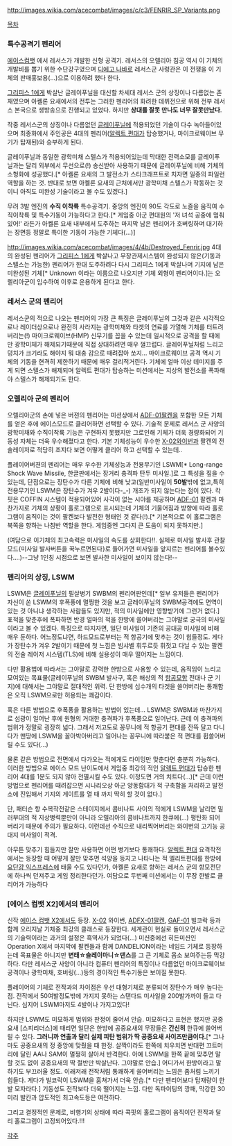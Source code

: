 http://images.wikia.com/acecombat/images/c/c3/FENRIR_SP_Variants.png

[[목차]]

=== 특수공격기 펜리어 ===
[[에이스컴뱃]] 에서 레서스가 개발한 신형 공격기. 레서스의 오렐리아 침공 역시 이 기체의 개발비를 뽑기 위한 수단강구였으며 [[디에고 나바로]] 레서스군 사령관은 이 전쟁을 이 기체의 판매홍보용(…)으로 이용하려 했다 한다. 

[[그리피스 1]]에게 박살난 글레이푸닐을 대신할 차세대 레서스 군의 상징이나 다름없는 존재였으며 아켈론 요새에서의 전투는 그러한 펜리어의 화려한 데뷔전으로 위해 전부 레서스 본국으로 생방송으로 진행되고 있었다. 하지만 '''상대를 잘못 만나도 너무 잘못만났다'''.

작중 레서스군의 상징이나 다름없던 [[글레이푸닐]]에 적용되었던 기술이 다수 녹아들어있으며 최종화에서 주인공은 4대의 펜리어([[알렉트 편대]]가 탑승했거나, 마이크로웨이브 무기가 탑재된)와 승부하게 된다. 

글레이푸닐과 동일한 광학미채 스텔스가 적용되어있는데 막대한 전력소모를 글레이푸닐과는 달리 외부에서 무선으로(!)  송신받아 사용하기 때문에 글레이푸닐에 비해 기체의 소형화에 성공했다.[* 아켈론 요새의 그 발전소가 스타크래프트로 치자면 일종의 파일런 역할을 하는 것. 반대로 보면 아켈론 요새의 근처에서만 광학미채 스텔스가 작동하는 것이니 아직도 미완성 기술이라고 볼 수도 있겠다.]

무려 3발 엔진의 '''수직 이착륙''' 특수공격기. 중앙의 엔진이 90도 각도로 노즐을 움직여 수직이착륙 및 특수기동이 가능하다고 한다.[* 게임중 아군 편대원의 '저 녀석 공중에 멈춰있어!' 라든가 아켈론 요새 내부에서 도주하는 마지막 남은 펜리어가 호버링하며 대기하는 장면등 정말로 특이한 기동이 가능한 기체다(...)]

http://images.wikia.com/acecombat/images/4/4b/Destroyed_Fenrir.jpg
4대의 완성된 펜리어가 [[그리피스 1]]에게 박살나고 무장관제시스템이 완성되지 않은(기동과 스텔스는 가능한) 펜리어가 한대 도주하려다 다시 그리피스 1에게 박살나며 기지에 남은 미완성된 기체[* Unknown 이라는 이름으로 나오지만 기체 외형이 펜리어이다.]는 오렐리아군이 입수하여 이후로 운용하게 된다고 한다. 

=== 레서스 군의 펜리어 ===

레서스군의 적으로 나오는 펜리어의 가장 큰 특징은 글레이푸닐의 그것과 같은 시각적으로나 레이더상으로나 완전히 사라지는 광학미채와 타겟의 연료를 가열해 기체를 터트려버리는(!) 마이크로웨이브(HMP) 신무기를 꼽을 수 있는데 일시적으로 공격을 할 때에만 광학미체가 해제되기때문에 직접 상대하려면 매우 껄끄럽다. 글레이푸닐처럼 느리고 덩치가 크기라도 해야지 뭐 대충 감으로 때려잡아 쏘지... 마이크로웨이브 공격 역시 기체의 기동을 현격히 제한하기 때문에 매우 걸리적거린다. 기체에 얼마 이상 데미지를 주게 되면 스텔스가 해제되며 알렉트 편대가 탑승하는 미션에서는 지상의 발전소를 폭파해야 스텔스가 해제되기도 한다.

=== 오렐리아 군의 펜리어 ===

오렐리아군의 손에 넣은 버젼의 펜리어는 미션상에서 [[ADF-01]]팔켄을 포함한 모든 기체를 얻은 후에 에이스모드로 클리어하면 선택할 수 있다. 기술적 문제로 레서스 군 사양의 광학미채와 수직이착륙 기능은 구현하지 못했지만 그로인해 기체가 더욱 경량화되어 기동성 자체는 더욱 우수해졌다고 한다. 기본 기체성능이 우수한 [[X-02]]와이번과 팔켄의 전술레이저로 적당히 조지다 보면 어떻게 클리어 하고 선택할 수 있는데..

플레이어버젼의 펜리어는 매우 우수한 기체성능과 전용무기인 LSWM[* Long-range Shock Wave Missile, 한글판에서는 장거리 충격파 탄두 미사일.]로 그 특성을 짚을 수 있는데, 단점으로는 장탄수가 다른 기체에 비해 낮고(일반미사일이 '''50발'''밖에 없고,특히 전용무기인 LSWM은 장탄수가 겨우 2발이다-_-) 개조가 되지 않는다는 점이 있다. 칵핏은 COFFIN 시스템이 적용되어있어 사각이 없는 시야를 제공하며 [[ADF-01]] 팔켄과 마찬가지로 기체의 상황이 홀로그램으로 표시되는데 기체의 기울어짐과 방향에 따라 홀로그램이 움직이는 것이 팔켄보다 발전한 형태인 것 같다(!).[* 기본적으로 이 홀로그램은 북쪽을 향하는 나침반 역할을 한다. 게임중엔 그다지 큰 도움이 되지 못하지만.]

(여담으로 이기체의 최고속력은 미사일의 속도를 상회한다!!. 실제로 미사일 발사후 관찰모드{미사일 발사버튼을 꾹누르면된다}로 들어가면 미사일을 앞지르는 펜리어를 볼수있다....)--그냥 1인칭 시점으로 보면 발사한 미사일이 보이지 않는다!--

=== 펜리어의 상징, LSWM ===

LSWM은 [[글레이푸닐]]의 필살병기 SWBM의 펜리어판인데[* 일부 유저들은 펜리어가 자신이 쏜 LSWM의 후폭풍에 멀쩡한 것을 보고 글레이푸닐의 SWBM공격에도 면역이 있는 것 아니냐 생각하는 사람들도 있지만, 적의 미사일에만 영향받기에 그런거 없다.] 표적을 맞춘후에 폭파하면 반경 얼마의 적을 한방에 쓸어버리는 그야말로 궁극의 미사일이라고 볼 수 있겠다. 특징으로 따지자면, 일단 미사일이 기존의 공대공 미사일에 비해 매우 둔하다. 어느정도냐면, 하드모드로부터는 적 항공기에 맞추는 것이 힘들정도. 게다가 장탄수가 겨우 2발이기 때문에 첫 느낌은 빔샤벨 휘두르듯 휘젓고 다닐 수 있는 팔켄의 전술 레이저 시스템(TLS)에 비해 실용성이 매우 떨어지는 느낌이다.

다만 활용법에 따라서는 그야말로 강력한 한방으로 사용할 수 있는데, 움직임이 느리고 모여있는 목표물(글레이푸닐의 SWBM 발사구, 혹은 해상의 적 [[항공모함]] 전대나 군 기지)에 대해서는 그야말로 절대적인 위력. 단 한방에 십수개의 타겟을 쓸어버리는 통쾌함은 오직 LSWM으로만 허용되는 쾌감이다.

혹은 다른 방법으로 후폭풍을 활용하는 방법이 있는데... LSWM은 SWBM과 마찬가지로 섬광이 일어난 후에 원형의 거대한 충격파가 후폭풍으로 일어난다. 근데 이 충격파의 범위가 정말로 굉장히 넓다. 그래서 저고도로 꽁무니에 적 항공기 편대를 잔뜩 달고 다니다가 맨땅에 LSWM을 꼴아박아버리고 일어나는 꽁무니에 따라붙은 적 편대를 휩쓸어버릴 수도 있다(...)

물론 같은 방법으로 전면에서 다가오는 적에게도 타이밍만 맞춘다면 충분히 가능하다. 이러한 방법으로 에이스 모드 난이도에서 게임중 최강의 적인 [[알렉트 편대]]가 탑승한 펜리어 4대를 1분도 되지 않아 전멸시킬 수도 있다. 이정도면 거의 치트다(...)[* 근데 이런 방법으로 펜리어를 때려잡으면 시나리오상 아군 양동함대가 적 구축함을 처리하고 발전소에 진입해서 기지의 게이트를 열 때 까지 딱히 할 것이 없다.]

단, 패터슨 항 수복작전같은 스테이지에서 콤비나트 사이의 적에게 LSWM을 날리면 밀러부대의 적 지상병력뿐만이 아니라 오렐리아의 콤비나트까지 한큐에(...) 평탄화 되어버리기 때문에 주의가 필요하다. 이런데선 수직으로 내리찍어버리는 와이번의 고기능 공대지 미사일이 적격.

아무튼 맞추기 힘들지만 잘만 사용하면 어떤 병기보다 통쾌하다. [[알렉트 편대]] 요격작전에서는 등장할 때 어떻게 잘만 맞추면 석양을 등지고 나타나는 적 엘리트편대를 한방에 [[요단강 익스프레스]]에 태울 수도 있다던가, 아켈론 요새로 향하는 레서스 군의 항모전단에 하나씩 던져주고 게임 정리한다던가.
여담으로 두번째 미션에서는 이 무장 한발로 클리어가 가능하다

=== [에이스 컴뱃 X2]에서의 펜리어 ===

신작 [[에이스 컴뱃 X2]]에서도 등장. [[X-02]] 와이번, [[ADFX-01]]팔켄, [[GAF-01]] 빌코락 등과 함께 오리지날 기체중 최강의 클래스로 등장한다. 세계관이 현실로 돌아오면서 레서스군의 기술력이라는 과거의 설정은 흑역사가 되었다(...) 미션중에선 히든미션인 Operation X에서 마지막에 팔켄들과 함께 DANDELION이라는 네임드 기체로 등장하는데 목표물은 아니지만 '''변태☆슬레이마니☆댄스'''를 그 큰 기체로 몸소 보여주는등 막강하다. 다만 레서스군 사양이 아니라 컴퓨터 펜리어의 특징이나 다름없던 마이크로웨이브 공격이나 광학미채, 호버링(...)등의 경이적인 특수기동은 보이질 못한다.

플레이어의 기체로 전작과의 차이점은 우선 대형기체로 분류되어 장탄수가 매우 높다는 점. 전작에서 50여발정도밖에 가지지 못하는 스탠다드 미사일을 200발가까이 들고 다닌다. 심지어 LSWM마저도 4발이나 가지고있다!

하지만 LSWM도 미묘하게 범위와 판정이 줄어서 안습. 미묘하다고 표현은 했지만 공중요새 [스피리더스]에 때리면 일단은 한방에 공중요새의 무장들은 '''간신히''' 한큐에 쓸어버릴 수 있다. '''그러니까 연출과 달리 실제 피탄 범위가 딱 공중요새 사이즈만큼이다.'''[* 그나마도 공중요새의 정 중앙에 맞췄을 때 한정. 살짝이라도 한쪽에 치우치면 반대편 끄트머리에 달린 AA나 SAM이 멀쩡히 살아서 반격한다. 아예 LSWM을 한쪽 끝에 맞추면 말할 것도 없이 공중요새의 딱 절반만 박살난다. 그야말로 안습.] 어디가서 한방이라고 말하기도 부끄러울 정도. 이래저래 전작처럼 통쾌하게 쓸어버리는 느낌은 좀처럼 느끼기 힘들다. 게다가 빌코락이 LSWM을 훔쳐가서 더욱 안습.[* 다만 펜리어보다 탑재량이 한발 모자라다.] 기동성도 전작보다 더욱 떨어지는 느낌. 다만 독파이팅의 깡패, 막강한 30미리 발칸과 압도적인 최고속도등은 여전하다.

그리고 결정적인 문제로, 비행기의 상태에 따라 콕핏의 홀로그램이 움직이던 전작과 달리 홀로그램이 고정되어있다.!!!

[[각주]]
